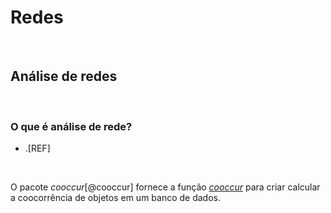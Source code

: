 # **Redes** {#analise-redes}

<br>

## Análise de redes {#redes}

<br>

### O que é análise de rede?

-   .[REF]

<br>

::: {.infobox .Rlogo data-latex="{images/Rlogo}"}
O pacote *cooccur*[@cooccur] fornece a função [*cooccur*](https://www.rdocumentation.org/packages/cooccur/versions/1.3/topics/cooccur) para criar calcular a coocorrência de objetos em um banco de dados.
:::

<br>

